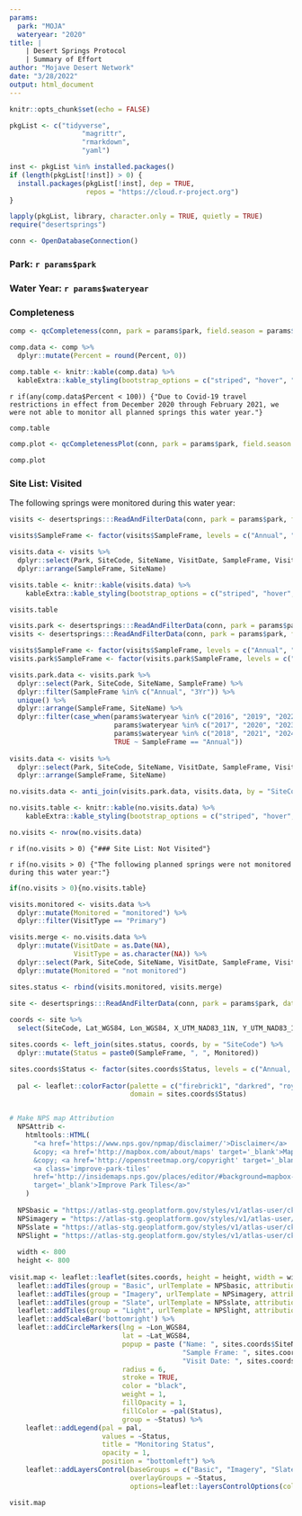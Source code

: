 ```yaml
---
params:
  park: "MOJA"
  wateryear: "2020"
title: |
    | Desert Springs Protocol
    | Summary of Effort
author: "Mojave Desert Network"
date: "3/28/2022"
output: html_document
---
```


```r
knitr::opts_chunk$set(echo = FALSE)

pkgList <- c("tidyverse",
                  "magrittr",
                  "rmarkdown",
                  "yaml")

inst <- pkgList %in% installed.packages()
if (length(pkgList[!inst]) > 0) {
  install.packages(pkgList[!inst], dep = TRUE, 
                   repos = "https://cloud.r-project.org")
}

lapply(pkgList, library, character.only = TRUE, quietly = TRUE)
require("desertsprings")

conn <- OpenDatabaseConnection()
```

### Park: `r params$park`
### Water Year: `r params$wateryear`

### Completeness

``` r
comp <- qcCompleteness(conn, park = params$park, field.season = params$wateryear)

comp.data <- comp %>%
  dplyr::mutate(Percent = round(Percent, 0))

comp.table <- knitr::kable(comp.data) %>%
  kableExtra::kable_styling(bootstrap_options = c("striped", "hover", "condensed", "responsive"), full_width = FALSE, position = "left")
```

`r if(any(comp.data$Percent < 100)) {"Due to Covid-19 travel restrictions in effect from December 2020 through February 2021, we were not able to monitor all planned springs this water year."}`

```r
comp.table
```

``` r
comp.plot <- qcCompletenessPlot(conn, park = params$park, field.season = params$wateryear)

comp.plot
```

### Site List: Visited

The following springs were monitored during this water year:

``` r
visits <- desertsprings:::ReadAndFilterData(conn, park = params$park, field.season = params$wateryear, data.source = "database", data.name = "Visit")

visits$SampleFrame <- factor(visits$SampleFrame, levels = c("Annual", "3Yr", "Over"))

visits.data <- visits %>%
  dplyr::select(Park, SiteCode, SiteName, VisitDate, SampleFrame, VisitType) %>%
  dplyr::arrange(SampleFrame, SiteName)

visits.table <- knitr::kable(visits.data) %>%
    kableExtra::kable_styling(bootstrap_options = c("striped", "hover", "condensed", "responsive"), full_width = FALSE, position = "left")

visits.table
```

``` r
visits.park <- desertsprings:::ReadAndFilterData(conn, park = params$park, data.source = "database", data.name = "Visit")
visits <- desertsprings:::ReadAndFilterData(conn, park = params$park, field.season = params$wateryear, data.source = "database", data.name = "Visit")

visits$SampleFrame <- factor(visits$SampleFrame, levels = c("Annual", "3Yr", "Over"))
visits.park$SampleFrame <- factor(visits.park$SampleFrame, levels = c("Annual", "3Yr", "Over"))

visits.park.data <- visits.park %>%
  dplyr::select(Park, SiteCode, SiteName, SampleFrame) %>%
  dplyr::filter(SampleFrame %in% c("Annual", "3Yr")) %>%
  unique() %>%
  dplyr::arrange(SampleFrame, SiteName) %>%
  dplyr::filter(case_when(params$wateryear %in% c("2016", "2019", "2022", "2025", "2028") & params$park %in% c("LAKE", "MOJA") ~ SampleFrame %in% c("Annual", "3Yr"),
                          params$wateryear %in% c("2017", "2020", "2023", "2026", "2029") & params$park %in% c("PARA", "JOTR") ~ SampleFrame %in% c("Annual", "3Yr"),
                          params$wateryear %in% c("2018", "2021", "2024", "2027", "2030") & params$park %in% c("DEVA") ~ SampleFrame %in% c("Annual", "3Yr"),
                          TRUE ~ SampleFrame == "Annual"))
  
visits.data <- visits %>%
  dplyr::select(Park, SiteCode, SiteName, VisitDate, SampleFrame, VisitType) %>%
  dplyr::arrange(SampleFrame, SiteName)

no.visits.data <- anti_join(visits.park.data, visits.data, by = "SiteCode")

no.visits.table <- knitr::kable(no.visits.data) %>%
    kableExtra::kable_styling(bootstrap_options = c("striped", "hover", "condensed", "responsive"), full_width = FALSE, position = "left")

no.visits <- nrow(no.visits.data)
```

`r if(no.visits > 0) {"### Site List: Not Visited"}`

`r if(no.visits > 0) {"The following planned springs were not monitored during this water year:"}`

``` r
if(no.visits > 0){no.visits.table}
```

``` r
visits.monitored <- visits.data %>%
  dplyr::mutate(Monitored = "monitored") %>%
  dplyr::filter(VisitType == "Primary")

visits.merge <- no.visits.data %>%
  dplyr::mutate(VisitDate = as.Date(NA),
                VisitType = as.character(NA)) %>%
  dplyr::select(Park, SiteCode, SiteName, VisitDate, SampleFrame, VisitType) %>%
  dplyr::mutate(Monitored = "not monitored")

sites.status <- rbind(visits.monitored, visits.merge)

site <- desertsprings:::ReadAndFilterData(conn, park = params$park, data.source = "database", data.name = "Site")
  
coords <- site %>%
  select(SiteCode, Lat_WGS84, Lon_WGS84, X_UTM_NAD83_11N, Y_UTM_NAD83_11N)

sites.coords <- left_join(sites.status, coords, by = "SiteCode") %>%
  dplyr::mutate(Status = paste0(SampleFrame, ", ", Monitored))

sites.coords$Status <- factor(sites.coords$Status, levels = c("Annual, monitored", "Annual, not monitored", "3Yr, monitored", "3Yr, not monitored", "Over, monitored"))
  
  pal <- leaflet::colorFactor(palette = c("firebrick1", "darkred", "royalblue1", "midnightblue", "gold"),
                              domain = sites.coords$Status)


# Make NPS map Attribution
  NPSAttrib <-
    htmltools::HTML(
      "<a href='https://www.nps.gov/npmap/disclaimer/'>Disclaimer</a> |
      &copy; <a href='http://mapbox.com/about/maps' target='_blank'>Mapbox</a>
      &copy; <a href='http://openstreetmap.org/copyright' target='_blank'>OpenStreetMap</a> contributors |
      <a class='improve-park-tiles'
      href='http://insidemaps.nps.gov/places/editor/#background=mapbox-satellite&map=4/-95.97656/39.02772&overlays=park-tiles-overlay'
      target='_blank'>Improve Park Tiles</a>"
    )
  
  NPSbasic = "https://atlas-stg.geoplatform.gov/styles/v1/atlas-user/ck58pyquo009v01p99xebegr9/tiles/256/{z}/{x}/{y}@2x?access_token=pk.eyJ1IjoiYXRsYXMtdXNlciIsImEiOiJjazFmdGx2bjQwMDAwMG5wZmYwbmJwbmE2In0.lWXK2UexpXuyVitesLdwUg"
  NPSimagery = "https://atlas-stg.geoplatform.gov/styles/v1/atlas-user/ck72fwp2642dv07o7tbqinvz4/tiles/256/{z}/{x}/{y}@2x?access_token=pk.eyJ1IjoiYXRsYXMtdXNlciIsImEiOiJjazFmdGx2bjQwMDAwMG5wZmYwbmJwbmE2In0.lWXK2UexpXuyVitesLdwUg"
  NPSslate = "https://atlas-stg.geoplatform.gov/styles/v1/atlas-user/ck5cpvc2e0avf01p9zaw4co8o/tiles/256/{z}/{x}/{y}@2x?access_token=pk.eyJ1IjoiYXRsYXMtdXNlciIsImEiOiJjazFmdGx2bjQwMDAwMG5wZmYwbmJwbmE2In0.lWXK2UexpXuyVitesLdwUg"
  NPSlight = "https://atlas-stg.geoplatform.gov/styles/v1/atlas-user/ck5cpia2u0auf01p9vbugvcpv/tiles/256/{z}/{x}/{y}@2x?access_token=pk.eyJ1IjoiYXRsYXMtdXNlciIsImEiOiJjazFmdGx2bjQwMDAwMG5wZmYwbmJwbmE2In0.lWXK2UexpXuyVitesLdwUg"
  
  width <- 800
  height <- 800
  
visit.map <- leaflet::leaflet(sites.coords, height = height, width = width) %>%
  leaflet::addTiles(group = "Basic", urlTemplate = NPSbasic, attribution = NPSAttrib) %>%
  leaflet::addTiles(group = "Imagery", urlTemplate = NPSimagery, attribution = NPSAttrib) %>%
  leaflet::addTiles(group = "Slate", urlTemplate = NPSslate, attribution = NPSAttrib) %>%
  leaflet::addTiles(group = "Light", urlTemplate = NPSlight, attribution = NPSAttrib) %>%
  leaflet::addScaleBar('bottomright') %>%
  leaflet::addCircleMarkers(lng = ~Lon_WGS84,
                            lat = ~Lat_WGS84,
                            popup = paste ("Name: ", sites.coords$SiteName, "<br>",
                                           "Sample Frame: ", sites.coords$SampleFrame, "<br>",
                                           "Visit Date: ", sites.coords$VisitDate),
                            radius = 6,
                            stroke = TRUE,
                            color = "black",
                            weight = 1,
                            fillOpacity = 1,
                            fillColor = ~pal(Status),
                            group = ~Status) %>%
    leaflet::addLegend(pal = pal,
                       values = ~Status,
                       title = "Monitoring Status",
                       opacity = 1,
                       position = "bottomleft") %>%
    leaflet::addLayersControl(baseGroups = c("Basic", "Imagery", "Slate", "Light"),
                              overlayGroups = ~Status,
                              options=leaflet::layersControlOptions(collapsed = FALSE))

visit.map

```